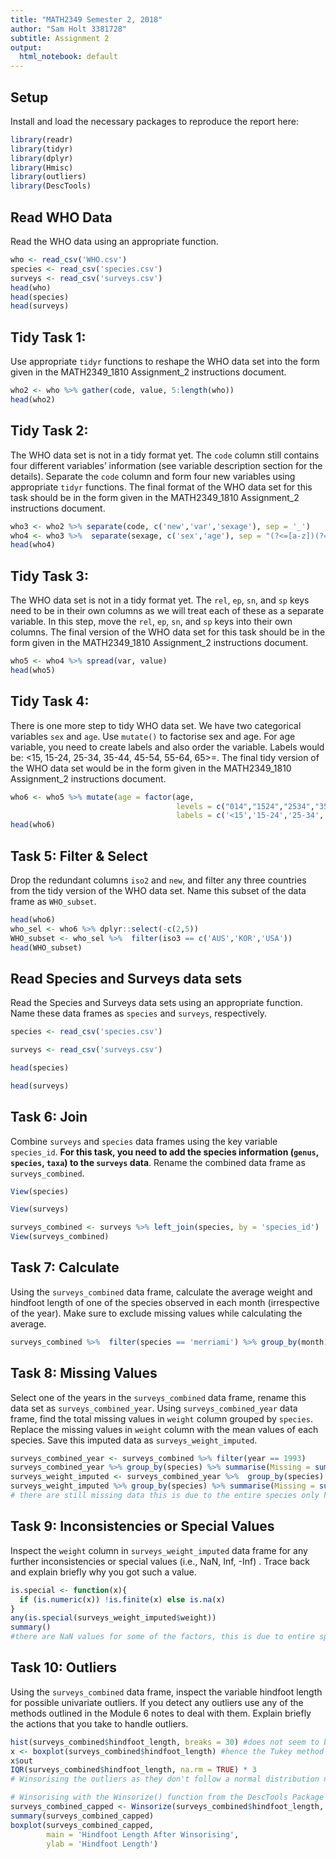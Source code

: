 ---
title: "MATH2349 Semester 2, 2018"
author: "Sam Holt 3381728"
subtitle: Assignment 2
output:
  html_notebook: default
---

## Setup

Install and load the necessary packages to reproduce the report here:

```{r, echo = TRUE, message=FALSE}

library(readr)
library(tidyr)
library(dplyr)
library(Hmisc)
library(outliers)
library(DescTools)
```


## Read WHO Data

Read the WHO data using an appropriate function.

```{r}

who <- read_csv('WHO.csv')
species <- read_csv('species.csv')
surveys <- read_csv('surveys.csv')
head(who)
head(species)
head(surveys)
```




## Tidy Task 1:

Use appropriate `tidyr` functions to reshape the WHO data set into the form given in the MATH2349_1810 Assignment_2 instructions document. 


```{r, echo=TRUE}

who2 <- who %>% gather(code, value, 5:length(who))
head(who2)

```



## Tidy Task 2:

The WHO data set is not in a tidy format yet. The `code` column still contains four different variables' information (see variable description section for the details). Separate the `code` column and form four new variables using appropriate `tidyr` functions.  The final format of the WHO data set for this task should be in the form given in the MATH2349_1810 Assignment_2 instructions document.  


```{r}

who3 <- who2 %>% separate(code, c('new','var','sexage'), sep = '_')
who4 <- who3 %>%  separate(sexage, c('sex','age'), sep = "(?<=[a-z])(?=[0-9])")
head(who4)

```


## Tidy Task 3:

The WHO data set is not in a tidy format yet. The `rel`, `ep`, `sn`, and `sp` keys need to be in their own columns as we will treat each of these as a separate variable. In this step, move the `rel`, `ep`, `sn`, and `sp` keys into their own columns. The final version of the WHO data set for this task should be in the form given in the MATH2349_1810 Assignment_2 instructions document.  


```{r}

who5 <- who4 %>% spread(var, value)
head(who5)

```


## Tidy Task 4: 

There is one more step to tidy WHO data set. We have two categorical variables `sex` and `age`. Use `mutate()` to factorise sex and age. For age variable, you need to create labels and also order the variable. Labels would be: <15, 15-24, 25-34, 35-44, 45-54, 55-64, 65>=. The final tidy version of the WHO data set would be in the form given in the MATH2349_1810 Assignment_2 instructions document.


```{r}

who6 <- who5 %>% mutate(age = factor(age, 
                                     levels = c("014","1524","2534","3544","4554","5564","65"),
                                     labels = c('<15','15-24','25-34','35-44','45-54','55-64','65>=')))
head(who6)

```

## Task 5: Filter & Select


Drop the redundant columns `iso2` and `new`, and filter any three countries from the tidy version of the WHO data set. Name this subset of the data frame as `WHO_subset`.

```{r}
head(who6)
who_sel <- who6 %>% dplyr::select(-c(2,5)) 
WHO_subset <- who_sel %>%  filter(iso3 == c('AUS','KOR','USA')) 
head(WHO_subset)

```



## Read Species and Surveys data sets

Read the Species and Surveys data sets using an appropriate function. Name these data frames as `species` and `surveys`, respectively.

```{r}

species <- read_csv('species.csv')

surveys <- read_csv('surveys.csv')

head(species)

head(surveys)

```




## Task 6: Join  

Combine `surveys` and `species` data frames using the key variable `species_id`. **For this task, you need to add the species information (`genus`, `species`, `taxa`) to the `surveys` data**.  Rename the combined data frame as `surveys_combined`.


```{r}

View(species)

View(surveys)

surveys_combined <- surveys %>% left_join(species, by = 'species_id')
View(surveys_combined)

```



## Task 7: Calculate 

Using the `surveys_combined` data frame, calculate the average weight and hindfoot length of one of the species observed in each month (irrespective of the year). Make sure to exclude missing values while calculating the average.


```{r}

surveys_combined %>%  filter(species == 'merriami') %>% group_by(month) %>%  summarise(`Merriami Mean` = mean(hindfoot_length, na.rm = TRUE))

```



## Task 8: Missing Values

Select one of the years in the `surveys_combined` data frame, rename this data set as `surveys_combined_year`. Using `surveys_combined_year` data frame, find the total missing values in `weight` column grouped by `species`. Replace the missing values in `weight` column with the mean values of each species. Save this imputed data as `surveys_weight_imputed`.


```{r}

surveys_combined_year <- surveys_combined %>% filter(year == 1993)
surveys_combined_year %>% group_by(species) %>% summarise(Missing = sum(is.na(weight)))
surveys_weight_imputed <- surveys_combined_year %>%  group_by(species) %>% mutate(weight = ifelse(is.na(weight), mean(weight, na.rm = TRUE), weight))
surveys_weight_imputed %>% group_by(species) %>% summarise(Missing = sum(is.na(weight)), Mean = mean(weight))
# there are still missing data this is due to the entire species only having NA values in the weight column, the mean of only NAs is NAN                      
```





## Task 9: Inconsistencies or Special Values

Inspect the `weight` column in `surveys_weight_imputed` data frame for any further inconsistencies or special values (i.e., NaN, Inf, -Inf) . Trace back and explain briefly why you got such a value.

```{r}

is.special <- function(x){
  if (is.numeric(x)) !is.finite(x) else is.na(x)
}
any(is.special(surveys_weight_imputed$weight))
summary()
#there are NaN values for some of the factors, this is due to entire species having NA values for weight, even with mean(x, na.rm=TRUE), which just causes 0/0 resulting in NaN values

```




## Task 10: Outliers

Using the `surveys_combined` data frame, inspect the variable hindfoot length for possible univariate outliers. If you detect any outliers use any of the methods outlined in the Module 6 notes to deal with them. Explain briefly the actions that you take to handle outliers. 

```{r}

hist(surveys_combined$hindfoot_length, breaks = 30) #does not seem to be normally distributed
x <- boxplot(surveys_combined$hindfoot_length) #hence the Tukey method is used
x$out
IQR(surveys_combined$hindfoot_length, na.rm = TRUE) * 3
# Winsorising the outliers as they don't follow a normal distribution nor are they extreme (neither exceed 3*IQR)

# Winsorising with the Winsorize() function from the DescTools Package
surveys_combined_capped <- Winsorize(surveys_combined$hindfoot_length, na.rm = TRUE)
summary(surveys_combined_capped)
boxplot(surveys_combined_capped,
        main = 'Hindfoot Length After Winsorising',
        ylab = 'Hindfoot Length')

```


